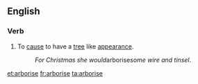 ==English==

===Verb===
{{en-verb|arboris|es}}

# To [[cause]] to have a [[tree]] like [[appearance]].
#:''For Christmas she would ''arborise'' some wire and tinsel''.

[[et:arborise]]
[[fr:arborise]]
[[ta:arborise]]